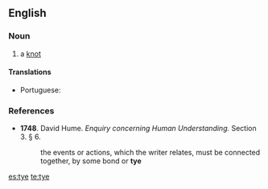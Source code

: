 ==English==

===Noun===
{{en-noun}}

# a [[knot]]

====Translations====
{{trans-top|a knot}}
*Portuguese: {{t+|pt|nó|m}}
{{trans-mid}}
{{trans-bottom}}

===References===
* '''1748'''.  David Hume.  ''Enquiry concerning Human Understanding.'' Section 3.  § 6.
*: the events or actions, which the writer relates, must be connected together, by some bond or '''tye'''

[[es:tye]]
[[te:tye]]